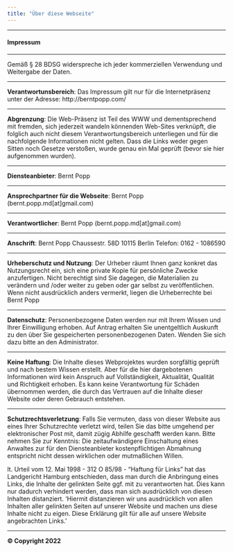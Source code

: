 ```yaml
---
title: "Über diese Webseite"
---
```

***

#### Impressum


***
Gemäß § 28 BDSG widerspreche ich jeder kommerziellen Verwendung und Weitergabe der Daten.

***
**Verantwortunsbereich**:
Das Impressum gilt nur für die Internetpräsenz unter der Adresse: http://berntpopp.com/

***
**Abgrenzung**:
Die Web-Präsenz ist Teil des WWW und dementsprechend mit fremden, sich jederzeit wandeln könnenden Web-Sites verknüpft, die folglich auch nicht diesem Verantwortungsbereich unterliegen und für die nachfolgende Informationen nicht gelten. Dass die Links weder gegen Sitten noch Gesetze verstoßen, wurde genau ein Mal geprüft (bevor sie hier aufgenommen wurden).

***
**Diensteanbieter**:
Bernt Popp

***
**Ansprechpartner für die Webseite**:
Bernt Popp (bernt.popp.md[at]gmail.com)

***
**Verantwortlicher**:
Bernt Popp (bernt.popp.md[at]gmail.com)

***
**Anschrift**:
Bernt Popp
Chaussestr. 58D
10115 Berlin
Telefon: 0162 - 1086590


***
**Urheberschutz und Nutzung**:
Der Urheber räumt Ihnen ganz konkret das Nutzungsrecht ein, sich eine private Kopie für persönliche Zwecke anzufertigen. Nicht berechtigt sind Sie dagegen, die Materialien zu verändern und /oder weiter zu geben oder gar selbst zu veröffentlichen. Wenn nicht ausdrücklich anders vermerkt, liegen die Urheberrechte bei Bernt Popp 

***
**Datenschutz**: Personenbezogene Daten werden nur mit Ihrem Wissen und Ihrer Einwilligung erhoben. Auf Antrag erhalten Sie unentgeltlich Auskunft zu den über Sie gespeicherten personenbezogenen Daten. Wenden Sie sich dazu bitte an den Administrator.

***
**Keine Haftung**:
Die Inhalte dieses Webprojektes wurden sorgfältig geprüft und nach bestem Wissen erstellt. Aber für die hier dargebotenen Informationen wird kein Anspruch auf Vollständigkeit, Aktualität, Qualität und Richtigkeit erhoben. Es kann keine Verantwortung für Schäden übernommen werden, die durch das Vertrauen auf die Inhalte dieser Website oder deren Gebrauch entstehen.

***
**Schutzrechtsverletzung**:
Falls Sie vermuten, dass von dieser Website aus eines Ihrer Schutzrechte verletzt wird, teilen Sie das bitte umgehend per elektronischer Post mit, damit zügig Abhilfe geschafft werden kann. Bitte nehmen Sie zur Kenntnis: Die zeitaufwändigere Einschaltung eines Anwaltes zur für den Diensteanbieter kostenpflichtigen Abmahnung entspricht nicht dessen wirklichen oder mutmaßlichen Willen.

lt. Urteil vom 12. Mai 1998 - 312 O 85/98 - "Haftung für Links" hat das Landgericht Hamburg entschieden, dass man durch die Anbringung eines Links, die Inhalte der gelinkten Seite ggf. mit zu verantworten hat. Dies kann nur dadurch verhindert werden, dass man sich ausdrücklich von diesen Inhalten distanziert. 'Hiermit distanzieren wir uns ausdrücklich von allen Inhalten aller gelinkten Seiten auf unserer Website und machen uns diese Inhalte nicht zu eigen. Diese Erklärung gilt für alle auf unsere Website angebrachten Links.'

***
**© Copyright 2022**